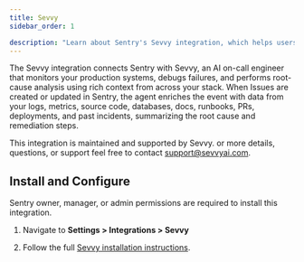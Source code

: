 ```yaml
---
title: Sevvy
sidebar_order: 1

description: "Learn about Sentry's Sevvy integration, which helps users debug, fix, and prevent issues, with full-stack context."
---
```

The Sevvy integration connects Sentry with Sevvy, an AI on-call engineer that monitors your production systems, debugs failures, and performs root-cause analysis using rich context from across your stack. When Issues are created or updated in Sentry, the agent enriches the event 
with data from your logs, metrics, source code, databases, docs, runbooks, PRs, deployments, and past incidents, summarizing the root cause and remediation steps.

This integration is maintained and supported by Sevvy. or more details, questions, or support feel free to contact support@sevvyai.com.
## Install and Configure

<Alert>

Sentry owner, manager, or admin permissions are required to install this integration.

</Alert>

1. Navigate to **Settings > Integrations > Sevvy**

2. Follow the full [Sevvy installation instructions](https://docs.sevvyai.com/integrations/sentry).
